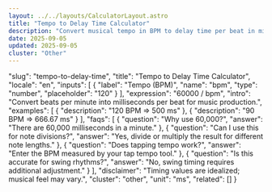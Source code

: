 ```yaml
---
layout: ../../layouts/CalculatorLayout.astro
title: "Tempo to Delay Time Calculator"
description: "Convert musical tempo in BPM to delay time per beat in milliseconds."
date: 2025-09-05
updated: 2025-09-05
cluster: "Other"
---
```


  "slug": "tempo-to-delay-time",
  "title": "Tempo to Delay Time Calculator",
  "locale": "en",
  "inputs": [
    { "label": "Tempo (BPM)", "name": "bpm", "type": "number", "placeholder": "120" }
  ],
  "expression": "60000 / bpm",
  "intro": "Convert beats per minute into milliseconds per beat for music production.",
  "examples": [
    { "description": "120 BPM ⇒ 500 ms" },
    { "description": "90 BPM ⇒ 666.67 ms" }
  ],
  "faqs": [
    { "question": "Why use 60,000?", "answer": "There are 60,000 milliseconds in a minute." },
    { "question": "Can I use this for note divisions?", "answer": "Yes, divide or multiply the result for different note lengths." },
    { "question": "Does tapping tempo work?", "answer": "Enter the BPM measured by your tap tempo tool." },
    { "question": "Is this accurate for swing rhythms?", "answer": "No, swing timing requires additional adjustment." }
  ],
  "disclaimer": "Timing values are idealized; musical feel may vary.",
  "cluster": "other",
  "unit": "ms",
  "related": []
}

<Calculator schema={schema} />
